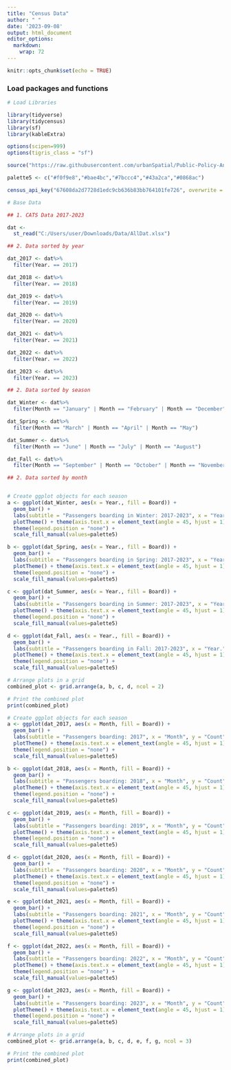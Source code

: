 ---
title: "Census Data"
author: " "
date: '2023-09-08'
output: html_document
editor_options: 
  markdown: 
    wrap: 72
---

```{r setup, include=FALSE}
knitr::opts_chunk$set(echo = TRUE)
```


### Load packages and functions

```{r setup_packages, warning = FALSE, message = FALSE}
# Load Libraries

library(tidyverse)
library(tidycensus)
library(sf)
library(kableExtra)

options(scipen=999)
options(tigris_class = "sf")

source("https://raw.githubusercontent.com/urbanSpatial/Public-Policy-Analytics-Landing/master/functions.r")

palette5 <- c("#f0f9e8","#bae4bc","#7bccc4","#43a2ca","#0868ac")
```

```{r load_key, warning = FALSE, eval = FALSE}
census_api_key("67608da2d7728d1edc9cb636b83bb764101fe726", overwrite = TRUE)
```

```{r Base Data, message=FALSE, warning=FALSE, message=FALSE, results='hide'}

# Base Data

## 1. CATS Data 2017-2023

dat <- 
  st_read("C:/Users/user/Downloads/Data/AllDat.xlsx") 

## 2. Data sorted by year

dat_2017 <- dat%>%
  filter(Year. == 2017)

dat_2018 <- dat%>%
  filter(Year. == 2018)

dat_2019 <- dat%>%
  filter(Year. == 2019)

dat_2020 <- dat%>%
  filter(Year. == 2020)

dat_2021 <- dat%>%
  filter(Year. == 2021)

dat_2022 <- dat%>%
  filter(Year. == 2022)

dat_2023 <- dat%>%
  filter(Year. == 2023)

## 2. Data sorted by season

dat_Winter <- dat%>%
  filter(Month == "January" | Month == "February" | Month == "December")

dat_Spring <- dat%>%
  filter(Month == "March" | Month == "April" | Month == "May")

dat_Summer <- dat%>%
  filter(Month == "June" | Month == "July" | Month == "August")

dat_Fall <- dat%>%
  filter(Month == "September" | Month == "October" | Month == "November")

## 2. Data sorted by month



```

```{r Seasonal Trends, warning=FALSE}

# Create ggplot objects for each season
a <- ggplot(dat_Winter, aes(x = Year., fill = Board)) +
  geom_bar() +
  labs(subtitle = "Passengers boarding in Winter: 2017-2023", x = "Year.", y = "Count") + 
  plotTheme() + theme(axis.text.x = element_text(angle = 45, hjust = 1)) +
  theme(legend.position = "none") +
  scale_fill_manual(values=palette5)

b <- ggplot(dat_Spring, aes(x = Year., fill = Board)) +
  geom_bar() +
  labs(subtitle = "Passengers boarding in Spring: 2017-2023", x = "Year.", y = "Count") + 
  plotTheme() + theme(axis.text.x = element_text(angle = 45, hjust = 1)) +
  theme(legend.position = "none") +
  scale_fill_manual(values=palette5)

c <- ggplot(dat_Summer, aes(x = Year., fill = Board)) +
  geom_bar() +
  labs(subtitle = "Passengers boarding in Summer: 2017-2023", x = "Year.", y = "Count") + 
  plotTheme() + theme(axis.text.x = element_text(angle = 45, hjust = 1)) +
  theme(legend.position = "none") +
  scale_fill_manual(values=palette5)

d <- ggplot(dat_Fall, aes(x = Year., fill = Board)) +
  geom_bar() +
  labs(subtitle = "Passengers boarding in Fall: 2017-2023", x = "Year.", y = "Count") + 
  plotTheme() + theme(axis.text.x = element_text(angle = 45, hjust = 1)) +
  theme(legend.position = "none") +
  scale_fill_manual(values=palette5)

# Arrange plots in a grid
combined_plot <- grid.arrange(a, b, c, d, ncol = 2)

# Print the combined plot
print(combined_plot)
```
```{r Trends by Year, warning=FALSE, fig.width=8, fig.height=8}

# Create ggplot objects for each season
a <- ggplot(dat_2017, aes(x = Month, fill = Board)) +
  geom_bar() +
  labs(subtitle = "Passengers boarding: 2017", x = "Month", y = "Count") + 
  plotTheme() + theme(axis.text.x = element_text(angle = 45, hjust = 1)) +
  theme(legend.position = "none") +
  scale_fill_manual(values=palette5)

b <- ggplot(dat_2018, aes(x = Month, fill = Board)) +
  geom_bar() +
  labs(subtitle = "Passengers boarding: 2018", x = "Month", y = "Count") + 
  plotTheme() + theme(axis.text.x = element_text(angle = 45, hjust = 1)) +
  theme(legend.position = "none") +
  scale_fill_manual(values=palette5)

c <- ggplot(dat_2019, aes(x = Month, fill = Board)) +
  geom_bar() +
  labs(subtitle = "Passengers boarding: 2019", x = "Month", y = "Count") + 
  plotTheme() + theme(axis.text.x = element_text(angle = 45, hjust = 1)) +
  theme(legend.position = "none") +
  scale_fill_manual(values=palette5)

d <- ggplot(dat_2020, aes(x = Month, fill = Board)) +
  geom_bar() +
  labs(subtitle = "Passengers boarding: 2020", x = "Month", y = "Count") + 
  plotTheme() + theme(axis.text.x = element_text(angle = 45, hjust = 1)) +
  theme(legend.position = "none") +
  scale_fill_manual(values=palette5)

e <- ggplot(dat_2021, aes(x = Month, fill = Board)) +
  geom_bar() +
  labs(subtitle = "Passengers boarding: 2021", x = "Month", y = "Count") + 
  plotTheme() + theme(axis.text.x = element_text(angle = 45, hjust = 1)) +
  theme(legend.position = "none") +
  scale_fill_manual(values=palette5)

f <- ggplot(dat_2022, aes(x = Month, fill = Board)) +
  geom_bar() +
  labs(subtitle = "Passengers boarding: 2022", x = "Month", y = "Count") + 
  plotTheme() + theme(axis.text.x = element_text(angle = 45, hjust = 1)) +
  theme(legend.position = "none") +
  scale_fill_manual(values=palette5)

g <- ggplot(dat_2023, aes(x = Month, fill = Board)) +
  geom_bar() +
  labs(subtitle = "Passengers boarding: 2023", x = "Month", y = "Count") + 
  plotTheme() + theme(axis.text.x = element_text(angle = 45, hjust = 1)) +
  theme(legend.position = "none") +
  scale_fill_manual(values=palette5)

# Arrange plots in a grid
combined_plot <- grid.arrange(a, b, c, d, e, f, g, ncol = 3)

# Print the combined plot
print(combined_plot)
```
